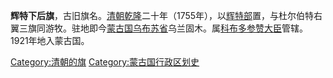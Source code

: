 '''辉特下后旗'''，古旧旗名。[[清朝|清朝]][[乾隆|乾隆]]二十年（1755年），以[[辉特部|辉特部]]置，与杜尔伯特右翼三旗同游牧。驻地即今[[蒙古国|蒙古国]][[乌布苏省|乌布苏省]]乌兰固木。属[[科布多参赞大臣|科布多参赞大臣]]管辖。1921年地入蒙古国。 

{{清朝行政区划小作品}}
{{DEFAULTSORT:H}}
[[Category:清朝的旗|Category:清朝的旗]] 
[[Category:蒙古国行政区划史|Category:蒙古国行政区划史]]